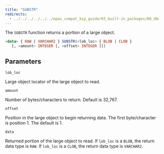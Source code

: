 ```yaml
---
title: "SUBSTR"
redirects:
  - ../../../../../../epas_compat_bip_guide/03_built-in_packages/06_dbms_lob/11_substr #generated for docs/epas/reorg-role-use-case-mode
---
```


The `SUBSTR` function returns a portion of a large object.

```sql
<data> { RAW | VARCHAR2 } SUBSTR(<lob_loc> { BLOB | CLOB }
   [, <amount> INTEGER [, <offset> INTEGER ]])
```

## Parameters

`lob_loc`

 Large object locator of the large object to read.

`amount`

 Number of bytes/characters to return. Default is 32,767.

`offset`

 Position in the large object to begin returning data. The first byte/character is position 1. The default is 1.

`data`

 Returned portion of the large object to read. If `lob_loc` is a `BLOB`, the return data type is `RAW`. If `lob_loc` is a `CLOB`, the return data type is `VARCHAR2`.
